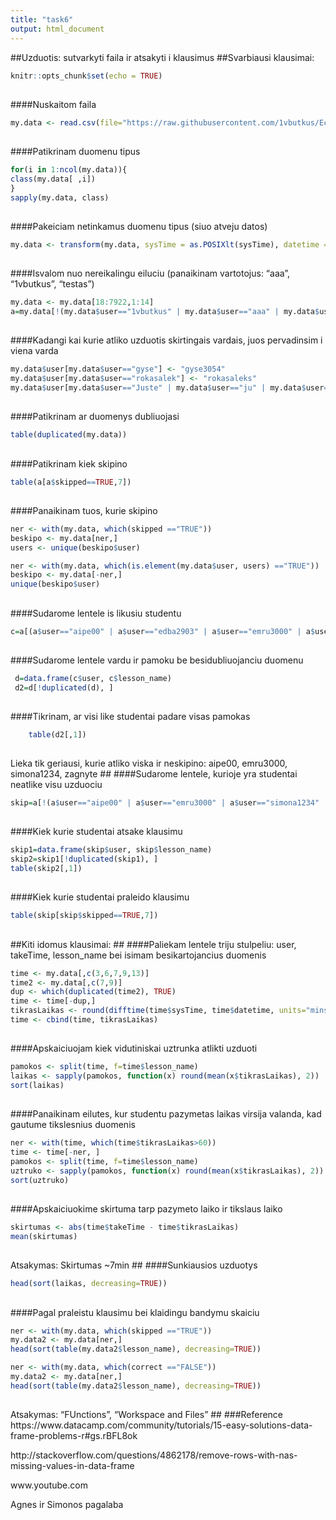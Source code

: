 ```yaml
---
title: "task6"
output: html_document
---
```

##Uzduotis: sutvarkyti faila ir atsakyti i klausimus
##Svarbiausi klausimai:
```r
knitr::opts_chunk$set(echo = TRUE)
```
##
####Nuskaitom faila
```r
my.data <- read.csv(file="https://raw.githubusercontent.com/1vbutkus/Econometrics1/master/task6/R_programing_swirlResults.csv")
```
##

####Patikrinam duomenu tipus
```r
for(i in 1:ncol(my.data)){
class(my.data[ ,i])
}
sapply(my.data, class)
```
##
####Pakeiciam netinkamus duomenu tipus (siuo atveju datos)
```r
my.data <- transform(my.data, sysTime = as.POSIXlt(sysTime), datetime = as.POSIXlt(datetime))
```
##
####Isvalom nuo nereikalingu eiluciu (panaikinam vartotojus: "aaa", "1vbutkus", "testas")
```r
my.data <- my.data[18:7922,1:14]
a=my.data[!(my.data$user=="1vbutkus" | my.data$user=="aaa" | my.data$user=="testas"),]
```
##
####Kadangi kai kurie atliko uzduotis skirtingais vardais, juos pervadinsim i viena varda
```r
my.data$user[my.data$user=="gyse"] <- "gyse3054"
my.data$user[my.data$user=="rokasalek"] <- "rokasaleks"
my.data$user[my.data$user=="Juste" | my.data$user=="ju" | my.data$user=="j"] <- "juste"
```
##
####Patikrinam ar duomenys dubliuojasi
```r
table(duplicated(my.data))
```
##
####Patikrinam kiek skipino
```r
table(a[a$skipped==TRUE,7])
```
##
####Panaikinam tuos, kurie skipino
```r
ner <- with(my.data, which(skipped =="TRUE"))
beskipo <- my.data[ner,] 
users <- unique(beskipo$user) 

ner <- with(my.data, which(is.element(my.data$user, users) =="TRUE"))
beskipo <- my.data[-ner,] 
unique(beskipo$user) 
```
##
####Sudarome lentele is likusiu studentu
```r
c=a[(a$user=="aipe00" | a$user=="edba2903" | a$user=="emru3000" | a$user=="MildaPie" | a$user=="simona1234" | a$user=="zagnyte"),]
```
##
####Sudarome lentele vardu ir pamoku be besidubliuojanciu duomenu
```r
 d=data.frame(c$user, c$lesson_name)
 d2=d[!duplicated(d), ]
```
##
####Tikrinam, ar visi like studentai padare visas pamokas
```r
    table(d2[,1])
```
##
Lieka tik geriausi, kurie atliko viska ir neskipino: aipe00, emru3000, simona1234, zagnyte
##
####Sudarome lentele, kurioje yra studentai neatlike visu uzduociu
```r
skip=a[!(a$user=="aipe00" | a$user=="emru3000" | a$user=="simona1234" | a$user=="zagnyte"),]
```
##
####Kiek kurie studentai atsake klausimu
```r
skip1=data.frame(skip$user, skip$lesson_name)
skip2=skip1[!duplicated(skip1), ]
table(skip2[,1])
```
##
####Kiek kurie studentai praleido klausimu
```r
table(skip[skip$skipped==TRUE,7])
```
##
##Kiti idomus klausimai:
##
####Paliekam lentele triju stulpeliu: user, takeTime, lesson_name bei isimam besikartojancius duomenis
```r
time <- my.data[,c(3,6,7,9,13)]
time2 <- my.data[,c(7,9)]
dup <- which(duplicated(time2), TRUE)
time <- time[-dup,]
tikrasLaikas <- round(difftime(time$sysTime, time$datetime, units="mins"))
time <- cbind(time, tikrasLaikas)
```
##
####Apskaiciuojam kiek vidutiniskai uztrunka atlikti uzduoti
```r
pamokos <- split(time, f=time$lesson_name)
laikas <- sapply(pamokos, function(x) round(mean(x$tikrasLaikas), 2))
sort(laikas)
```
##
####Panaikinam eilutes, kur studentu pazymetas laikas virsija valanda, kad gautume tikslesnius duomenis
```r
ner <- with(time, which(time$tikrasLaikas>60))
time <- time[-ner, ]
pamokos <- split(time, f=time$lesson_name)
uztruko <- sapply(pamokos, function(x) round(mean(x$tikrasLaikas), 2))
sort(uztruko)
```
##
####Apskaiciuokime skirtuma tarp pazymeto laiko ir tikslaus laiko
```r
skirtumas <- abs(time$takeTime - time$tikrasLaikas)
mean(skirtumas)
```
##
Atsakymas: Skirtumas ~7min
##
####Sunkiausios uzduotys
```r
head(sort(laikas, decreasing=TRUE))
```
##
####Pagal praleistu klausimu bei klaidingu bandymu skaiciu
```r
ner <- with(my.data, which(skipped =="TRUE"))
my.data2 <- my.data[ner,] 
head(sort(table(my.data2$lesson_name), decreasing=TRUE))

ner <- with(my.data, which(correct =="FALSE"))
my.data2 <- my.data[ner,] 
head(sort(table(my.data2$lesson_name), decreasing=TRUE))
```
##
Atsakymas: "FUnctions", "Workspace and Files"
##
###Reference
https://www.datacamp.com/community/tutorials/15-easy-solutions-data-frame-problems-r#gs.rBFL8ok

http://stackoverflow.com/questions/4862178/remove-rows-with-nas-missing-values-in-data-frame

www.youtube.com

Agnes ir Simonos pagalaba